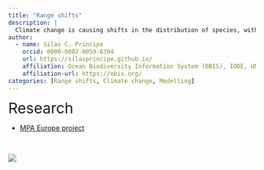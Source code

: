 ```yaml
---
title: "Range shifts"
description: |
  Climate change is causing shifts in the distribution of species, with multiple consequences over ecosystems. Using different modelling techniques I'm trying to understand how those shifts may materialize in the future. I use mainly species distribution models, but also thermal ranges estimation and other spatial methods.
author:
  - name: Silas C. Principe 
    orcid: 0000-0002-8059-6304
    url: https://silasprincipe.github.io/
    affiliation: Ocean Biodiversity Information System (OBIS), IODE, UNESCO
    affiliation-url: https://obis.org/ 
categories: [Range shifts, Climate change, Modelling]
---
```


<span class="title-highlight" style="font-size: 30px;">Research</span>


::: {.project-links}
- [MPA Europe project](https://mpa-europe.eu/)
:::


<br>

![](main_image.jpg)